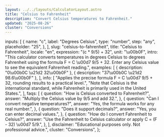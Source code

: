 ```yaml
---
layout: ../../layouts/CalculatorLayout.astro
title: "Celsius to Fahrenheit"
description: "Convert Celsius temperatures to Fahrenheit."
updated: "2025-08-26"
cluster: "Conversions"
---
```



  inputs: [
    {
      name: "c",
      label: "Degrees Celsius",
      type: "number",
      step: "any",
      placeholder: "25",
    },
  ],
  slug: "celsius-to-fahrenheit",
  title: "Celsius to Fahrenheit",
  locale: "en",
  expression: "(c * 9/5) + 32",
  unit: "\u00b0F",
  intro:
    "This calculator converts temperatures in degrees Celsius to degrees Fahrenheit using the formula F = C \u00d7 9/5 + 32. Enter any Celsius value to see the equivalent Fahrenheit reading.",
  examples: [
    { description: "0\u00b0C \u21d2 32\u00b0F" },
    { description: "37\u00b0C \u21d2 98.6\u00b0F" },
  ],
  info: [
    "Applies the precise formula F = C \u00d7 9/5 + 32, rounding results to a practical level.",
    "Note that Celsius is the international standard, while Fahrenheit is primarily used in the United States.",
  ],
  faqs: [
    {
      question: "How is Celsius converted to Fahrenheit?",
      answer: "Multiply the Celsius value by 9/5 and add 32.",
    },
    {
      question: "Can I convert negative temperatures?",
      answer: "Yes, the formula works for any real number.",
    },
    {
      question: "Does it support decimals?",
      answer: "Yes, you can enter decimal values.",
    },
    {
      question: "How do I convert Fahrenheit to Celsius?",
      answer:
        "Use the Fahrenheit to Celsius calculator or apply C = (F - 32) \u00d7 5/9.",
    },
  ],
  disclaimer: "Educational purposes only. Not professional advice.",
  cluster: "Conversions",
};

<Calculator schema={schema} />
